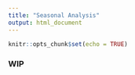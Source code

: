 ```yaml
---
title: "Seasonal Analysis"
output: html_document
---
```


```r
knitr::opts_chunk$set(echo = TRUE)
```

### WIP

